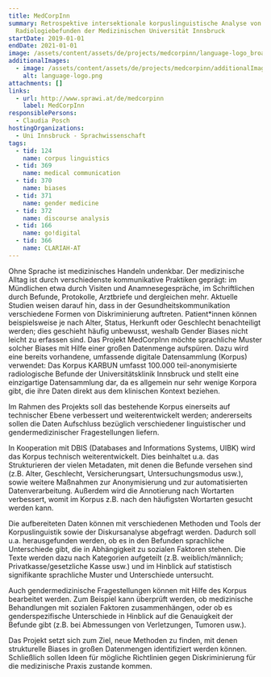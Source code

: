 ```yaml
---
title: MedCorpInn
summary: Retrospektive intersektionale korpuslinguistische Analyse von
  Radiologiebefunden der Medizinischen Universität Innsbruck
startDate: 2019-01-01
endDate: 2021-01-01
image: /assets/content/assets/de/projects/medcorpinn/language-logo_broad_2.png
additionalImages:
  - image: /assets/content/assets/de/projects/medcorpinn/additionalImages/language-logo.png
    alt: language-logo.png
attachments: []
links:
  - url: http://www.sprawi.at/de/medcorpinn
    label: MedCorpInn
responsiblePersons:
  - Claudia Posch
hostingOrganizations:
  - Uni Innsbruck - Sprachwissenschaft
tags:
  - tid: 124
    name: corpus linguistics
  - tid: 369
    name: medical communication
  - tid: 370
    name: biases
  - tid: 371
    name: gender medicine
  - tid: 372
    name: discourse analysis
  - tid: 166
    name: go!digital
  - tid: 366
    name: CLARIAH-AT
---
```

Ohne Sprache ist medizinisches Handeln undenkbar. Der medizinische Alltag ist durch verschiedenste kommunikative Praktiken geprägt: im Mündlichen etwa durch Visiten und Anamnesegespräche, im Schriftlichen durch Befunde, Protokolle, Arztbriefe und dergleichen mehr. Aktuelle Studien weisen darauf hin, dass in der Gesundheitskommunikation verschiedene Formen von Diskriminierung auftreten. Patient\*innen können beispielsweise je nach Alter, Status, Herkunft oder Geschlecht benachteiligt werden; dies geschieht häufig unbewusst, weshalb Gender Biases nicht leicht zu erfassen sind. Das Projekt MedCorpInn möchte sprachliche Muster solcher Biases mit Hilfe einer großen Datenmenge aufspüren. Dazu wird eine bereits vorhandene, umfassende digitale Datensammlung (Korpus) verwendet: Das Korpus KARBUN umfasst 100.000 teil-anonymisierte radiologische Befunde der Universitätsklinik Innsbruck und stellt eine einzigartige Datensammlung dar, da es allgemein nur sehr wenige Korpora gibt, die ihre Daten direkt aus dem klinischen Kontext beziehen.

Im Rahmen des Projekts soll das bestehende Korpus einerseits auf technischer Ebene verbessert und weiterentwickelt werden; andererseits sollen die Daten Aufschluss bezüglich verschiedener linguistischer und gendermedizinischer Fragestellungen liefern.

In Kooperation mit DBIS (Databases and Informations Systems, UIBK) wird das Korpus technisch weiterentwickelt. Dies beinhaltet u.a. das Strukturieren der vielen Metadaten, mit denen die Befunde versehen sind (z.B. Alter, Geschlecht, Versicherungsart, Untersuchungsmodus usw.), sowie weitere Maßnahmen zur Anonymisierung und zur automatisierten Datenverarbeitung. Außerdem wird die Annotierung nach Wortarten verbessert, womit im Korpus z.B. nach den häufigsten Wortarten gesucht werden kann.

Die aufbereiteten Daten können mit verschiedenen Methoden und Tools der Korpuslinguistik sowie der Diskursanalyse abgefragt werden. Dadurch soll u.a. herausgefunden werden, ob es in den Befunden sprachliche Unterschiede gibt, die in Abhängigkeit zu sozialen Faktoren stehen. Die Texte werden dazu nach Kategorien aufgeteilt (z.B. weiblich/männlich; Privatkasse/gesetzliche Kasse usw.) und im Hinblick auf statistisch signifikante sprachliche Muster und Unterschiede untersucht.

Auch gendermedizinische Fragestellungen können mit Hilfe des Korpus bearbeitet werden. Zum Beispiel kann überprüft werden, ob medizinische Behandlungen mit sozialen Faktoren zusammenhängen, oder ob es genderspezifische Unterschiede in Hinblick auf die Genauigkeit der Befunde gibt (z.B. bei Abmessungen von Verletzungen, Tumoren usw.).

Das Projekt setzt sich zum Ziel, neue Methoden zu finden, mit denen strukturelle Biases in großen Datenmengen identifiziert werden können. Schließlich sollen Ideen für mögliche Richtlinien gegen Diskriminierung für die medizinische Praxis zustande kommen.
